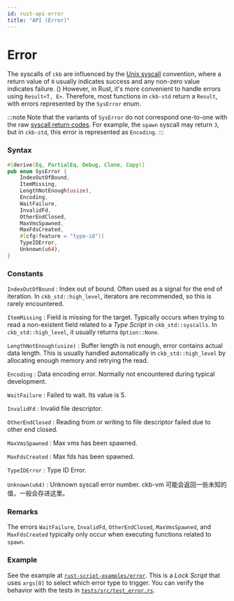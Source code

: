 ```yaml
---
id: rust-api-error
title: "API (Error)"
---
```



# Error

The syscalls of `ckb` are influenced by the [Unix syscall](https://man7.org/linux/man-pages/man2/syscall.2.html) convention, where a return value of `0` usually indicates success and any non-zero value indicates failure. ()
However, in Rust, it's more convenient to handle errors using `Result<T, E>`. Therefore, most functions in `ckb-std` return a `Result`, with errors represented by the `SysError` enum.

:::note
Note that the variants of `SysError` do not correspond one-to-one with the raw [syscall return codes](https://github.com/nervosnetwork/ckb/blob/rc/v0.120.x/script/src/syscalls/mod.rs#L57).
For example, the `spawn` syscall may return `3`, but in `ckb-std`, this error is represented as `Encoding`.
:::

### Syntax

```rust
#[derive(Eq, PartialEq, Debug, Clone, Copy)]
pub enum SysError {
    IndexOutOfBound,
    ItemMissing,
    LengthNotEnough(usize),
    Encoding,
    WaitFailure,
    InvalidFd,
    OtherEndClosed,
    MaxVmsSpawned,
    MaxFdsCreated,
    #[cfg(feature = "type-id")]
    TypeIDError,
    Unknown(u64),
}
```

### Constants

`IndexOutOfBound` : Index out of bound.
Often used as a signal for the end of iteration. In `ckb_std::high_level`, iterators are recommended, so this is rarely encountered.

`ItemMissing` : Field is missing for the target.
Typically occurs when trying to read a non-existent field related to a _Type Script_ in `ckb_std::syscalls`.
In `ckb_std::high_level`, it usually returns `Option::None`.

`LengthNotEnough(usize)` : Buffer length is not enough, error contains actual data length.
This is usually handled automatically in `ckb_std::high_level` by allocating enough memory and retrying the read.

`Encoding` : Data encoding error. Normally not encountered during typical development.

`WaitFailure` : Failed to wait. Its value is 5.

`InvalidFd` : Invalid file descriptor.

`OtherEndClosed` : Reading from or writing to file descriptor failed due to other end closed.

`MaxVmsSpawned` : Max vms has been spawned.

`MaxFdsCreated` : Max fds has been spawned.

`TypeIDError` : Type ID Error.

`Unknown(u64)` : Unknown syscall error number. ckb-vm 可能会返回一些未知的值，一般会存进这里。

### Remarks

The errors `WaitFailure`, `InvalidFd`, `OtherEndClosed`, `MaxVmsSpawned`, and `MaxFdsCreated` typically only occur when executing functions related to `spawn`.

### Example

See the example at [`rust-script-examples/error`](https://github.com/nervosnetwork/docs.nervos.org/tree/v2/examples/rust-script-examples/contracts/error).
This is a _Lock Script_ that uses `args[0]` to select which error type to trigger.
You can verify the behavior with the tests in [`tests/src/test_error.rs`](https://github.com/nervosnetwork/docs.nervos.org/blob/v2/examples/rust-script-examples/tests/src/tests_error.rs).
